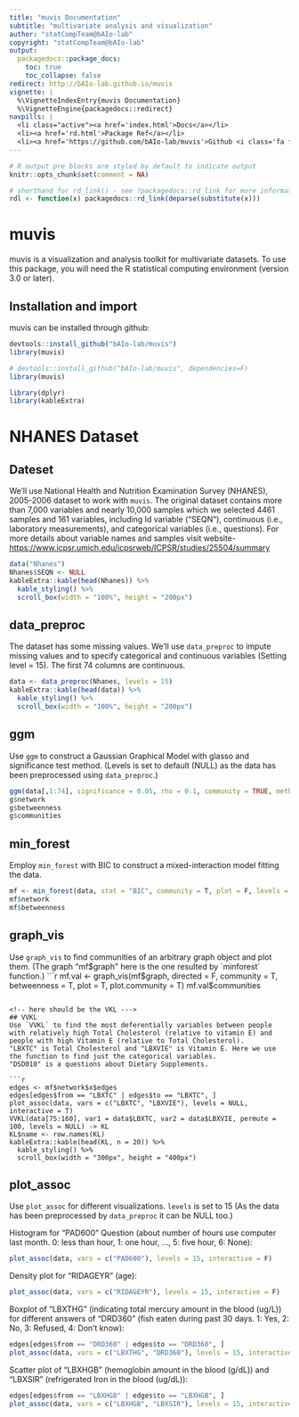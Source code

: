 ```yaml
---
title: "muvis Documentation"
subtitle: "multivariate analysis and visualization"
author: "statCompTeam@bAIo-lab"
copyright: "statCompTeam@bAIo-lab"
output:
  packagedocs::package_docs:
    toc: true
    toc_collapse: false
redirect: http://bAIo-lab.github.io/muvis
vignette: |
  %\VignetteIndexEntry{muvis Documentation}
  %\VignetteEngine{packagedocs::redirect}
navpills: |
  <li class="active"><a href='index.html'>Docs</a></li>
  <li><a href='rd.html'>Package Ref</a></li>
  <li><a href='https://github.com/bAIo-lab/muvis'>Github <i class='fa fa-github'></i></a></li>
---
```


```r
# R output pre blocks are styled by default to indicate output
knitr::opts_chunk$set(comment = NA)

# shorthand for rd_link() - see ?packagedocs::rd_link for more information
rdl <- function(x) packagedocs::rd_link(deparse(substitute(x)))
```

# muvis

muvis is a visualization and analysis toolkit for multivariate datasets. To use this package, you 
will need the R statistical computing environment (version 3.0 or later).

## Installation and import
muvis can be installed through github:
```r
devtools::install_github("bAIo-lab/muvis")
library(muvis)
```

```r
# devtools::install_github("bAIo-lab/muvis", dependencies=F)
library(muvis)
```

```r
library(dplyr)
library(kableExtra)
```

# NHANES Dataset

## Dateset
We'll use National Health and Nutrition Examination Survey (NHANES), 2005-2006 dataset to work with `muvis`. The original dataset contains more than 7,000 variables and nearly 10,000 samples which we selected 4461 samples and 161 variables, including Id variable ("SEQN"), continuous (i.e., laboratory measurements), and categorical variables (i.e., questions). For more details about variable names and samples visit website- <https://www.icpsr.umich.edu/icpsrweb/ICPSR/studies/25504/summary>

```r
data("Nhanes")
Nhanes$SEQN <- NULL
kableExtra::kable(head(Nhanes)) %>%
  kable_styling() %>%
  scroll_box(width = "100%", height = "200px")
```

## data_preproc
The dataset has some missing values. We'll use `data_preproc` to impute missing values and to specify categorical and continuous variables (Setting level = 15). The first 74 columns are continuous.
```r
data <- data_preproc(Nhanes, levels = 15)
kableExtra::kable(head(data)) %>%
  kable_styling() %>%
  scroll_box(width = "100%", height = "200px")
```

<!-- ## dim.reduce -->
<!-- Use `dim.reduce` to visualize the continuous variables in 2 dimensions with tsne.  -->
<!-- ```{r dim, echo=TRUE, message=FALSE, warning=FALSE, eval=FALSE} -->
<!-- dim.reduce(data[,1:63], method = "tsne") -> plt -->
<!-- #plt -->
<!-- ``` -->

## ggm
Use `ggm` to construct a Gaussian Graphical Model with glasso and significance test method. (Levels is set to default (NULL) as the data has been preprocessed using `data_preproc`.)
```r
ggm(data[,1:74], significance = 0.05, rho = 0.1, community = TRUE, methods = c("glasso", "sin"), plot = F, levels = NULL) -> g
g$network
g$betweenness
g$communities
```

## min_forest
Employ `min_forest` with BIC to construct a mixed-interaction model fitting the data.
```r
mf <- min_forest(data, stat = "BIC", community = T, plot = F, levels = NULL)
mf$network
mf$betweenness
```

<!-- ## should be dgm not bn -->
<!-- Use `bn` to learn the structure of a Bayesian network fitting data. -->
<!-- ```{r bn, echo=TRUE, message=FALSE, warning=FALSE, eval=FALSE} -->
<!-- b <- bn(data = data[,1:63]) -->
<!-- b$network -->
<!-- b$betweenness -->
<!-- b$communities -->
<!-- ``` -->

## graph_vis
Use `graph_vis` to find communities of an arbitrary graph object and plot them. (The graph "mf$graph" here is the one resulted by `minforest` function.)
```r
mf.val <- graph_vis(mf$graph, directed = F, community = T, betweenness = T, plot = T, plot.community = T)
mf.val$communities
```

<!-- here should be the VKL --->
## VVKL
Use `VVKL` to find the most deferentially variables between people with relatively high Total Cholesterol (relative to vitamin E) and people with high Vitamin E (relative to Total Cholesterol).
"LBXTC" is Total Cholesterol and "LBXVIE" is Vitamin E. Here we use the function to find just the categorical variables.
"DSD010" is a questions about Dietary Supplements.

```r
edges <- mf$network$x$edges
edges[edges$from == "LBXTC" | edges$to == "LBXTC", ]
plot_assoc(data, vars = c("LBXTC", "LBXVIE"), levels = NULL, interactive = T)
VVKL(data[75:160], var1 = data$LBXTC, var2 = data$LBXVIE, permute = 100, levels = NULL) -> KL
KL$name <- row.names(KL)
kableExtra::kable(head(KL, n = 20)) %>%
  kable_styling() %>%
  scroll_box(width = "300px", height = "400px")
```

<!---test_pair and test_assoc --->

## plot_assoc
Use `plot_assoc` for different visualizations. 
`levels` is set to 15 (As the data has been preprocessed by `data_preproc` it can be NULL too.)

Histogram for "PAD600" Question (about number of hours use computer last month. 0: less than hour, 1: one hour, ..., 5: five hour, 6: None):
```r
plot_assoc(data, vars = c("PAD600"), levels = 15, interactive = F)
```

Density plot for "RIDAGEYR" (age):
```r
plot_assoc(data, vars = c("RIDAGEYR"), levels = 15, interactive = F)
```

Boxplot of "LBXTHG" (indicating total mercury amount in the blood (ug/L)) for different answers of "DRD360" (fish eaten during past 30 days. 1: Yes, 2: No, 3: Refused, 4: Don't know):
```r
edges[edges$from == "DRD360" | edges$to == "DRD360", ]
plot_assoc(data, vars = c("LBXTHG", "DRD360"), levels = 15, interactive = F)
```

<!-- Relative histogram of DIQ010 (Having diabetes) vs PAD590 (Number of hours watch TV or Video last month. 1: less than hour, 2: one hour, ..., 6: five or more. 7: None, 8: Don't know): -->
<!-- ```{r plot4, echo=TRUE, message=FALSE, warning=FALSE} -->
<!-- plot_assoc(data, vars = c("DIQ010", "PAD590"), levels = 15) -->
<!-- ``` -->

Scatter plot of "LBXHGB" (hemoglobin amount in the blood (g/dL)) and "LBXSIR" (refrigerated Iron in the blood (ug/dL)):
```r
edges[edges$from == "LBXHGB" | edges$to == "LBXHGB", ]
plot_assoc(data, vars = c("LBXHGB", "LBXSIR"), levels = 15, interactive = F)
```




